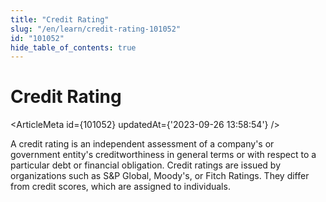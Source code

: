```yaml
---
title: "Credit Rating"
slug: "/en/learn/credit-rating-101052"
id: "101052"
hide_table_of_contents: true
---
```



# Credit Rating

<ArticleMeta id={101052} updatedAt={'2023-09-26 13:58:54'} />
<div className='border-solid border-b border-t-0 my-4 border-[var(--ifm-color-gray-300)]' />

A credit rating is an independent assessment of a company's or government entity's creditworthiness in general terms or with respect to a particular debt or financial obligation. Credit ratings are issued by organizations such as S&P Global, Moody's, or Fitch Ratings. They differ from credit scores, which are assigned to individuals.
